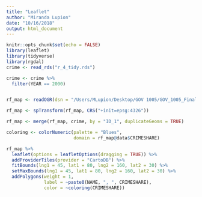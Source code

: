 ```yaml
---
title: "Leaflet"
author: "Miranda Lupion"
date: "10/16/2018"
output: html_document
---
```



```r
knitr::opts_chunk$set(echo = FALSE)
library(leaflet)
library(tidyverse)
library(rgdal)
crime <- read_rds("r_4_tidy.rds")

crime <- crime %>%
  filter(YEAR == 2000)


rf_map <- readOGR(dsn = "/Users/MLupion/Desktop/GOV 1005/GOV_1005_Final_Project/RUS_adm", layer = "RUS_adm1")

rf_map <- spTransform(rf_map, CRS("+init=epsg:4326"))

rf_map <- merge(rf_map, crime, by = "ID_1", duplicateGeoms = TRUE)

coloring <- colorNumeric(palette = "Blues",
                         domain = rf_map@data$CRIMESHARE)

```


```r
rf_map %>%
  leaflet(options = leafletOptions(dragging = TRUE)) %>%
  addProviderTiles(provider = "CartoDB") %>%
  fitBounds(lng1 = 45, lat1 = 80, lng2 = 160, lat2 = 30) %>%
  setMaxBounds(lng1 = 45, lat1 = 80, lng2 = 160, lat2 = 30) %>%
  addPolygons(weight = 1, 
              label = ~paste0(NAME, ", ", CRIMESHARE),
              color = ~coloring(CRIMESHARE))
```


